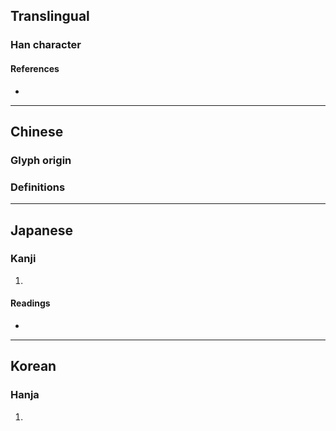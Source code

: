 {{also|傯}}
{{character info/new}}
==Translingual==

===Han character===
{{Han char|rn=9|rad=人|as=09|sn=11|four=2723.2|canj=OPKP|ids=⿰亻怱}}

====References====
* {{Han ref|kx=0111.250|dkj=00889|dj=0237.220|hdz=10194.030|uh=506C|ud=20588}}

----

==Chinese==

===Glyph origin===
{{Han etym}}

===Definitions===
{{zh-see|傯}}

----

==Japanese==

===Kanji===
{{ja-kanji|grade=|rs=人09}}

# {{defn|lang=ja|sort=人09}}

====Readings====
* {{ja-readings|on=[[そう]] (sō)|kun=[[くるしむ]] (kurushimu), [[せわしい]] (sewashii), [[あわただしい]] (awatadashii)}}

----

==Korean==

===Hanja===
{{ko-hanja|hangeul=총|rv=chong|mr=ch'ong}}

# {{defn|lang=ko|sort=人09}}